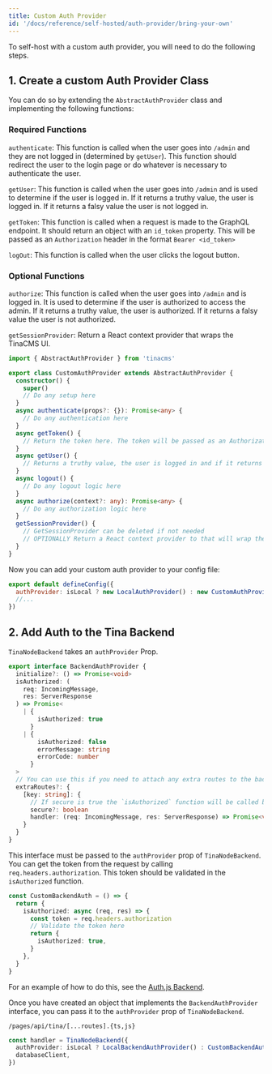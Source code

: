 ```yaml
---
title: Custom Auth Provider
id: '/docs/reference/self-hosted/auth-provider/bring-your-own'
---
```


To self-host with a custom auth provider, you will need to do the following steps.

## 1. Create a custom Auth Provider Class

You can do so by extending the `AbstractAuthProvider` class and implementing the following functions:

### Required Functions

`authenticate`: This function is called when the user goes into `/admin` and they are not logged in (determined by `getUser`). This function should redirect the user to the login page or do whatever is necessary to authenticate the user.

`getUser`: This function is called when the user goes into `/admin` and is used to determine if the user is logged in. If it returns a truthy value, the user is logged in. If it returns a falsy value the user is not logged in.

`getToken`: This function is called when a request is made to the GraphQL endpoint. It should return an object with an `id_token` property. This will be passed as an `Authorization` header in the format `Bearer <id_token>`

`logOut`: This function is called when the user clicks the logout button.

### Optional Functions

`authorize`: This function is called when the user goes into `/admin` and is logged in. It is used to determine if the user is authorized to access the admin. If it returns a truthy value, the user is authorized. If it returns a falsy value the user is not authorized.

`getSessionProvider`: Return a React context provider that wraps the TinaCMS UI.

```ts
import { AbstractAuthProvider } from 'tinacms'

export class CustomAuthProvider extends AbstractAuthProvider {
  constructor() {
    super()
    // Do any setup here
  }
  async authenticate(props?: {}): Promise<any> {
    // Do any authentication here
  }
  async getToken() {
    // Return the token here. The token will be passed as an Authorization header in the format `Bearer <token>`
  }
  async getUser() {
    // Returns a truthy value, the user is logged in and if it returns a falsy value the user is not logged in.
  }
  async logout() {
    // Do any logout logic here
  }
  async authorize(context?: any): Promise<any> {
    // Do any authorization logic here
  }
  getSessionProvider() {
    // GetSessionProvider can be deleted if not needed
    // OPTIONALLY Return a React context provider to that will wrap the admin
  }
}
```

Now you can add your custom auth provider to your config file:

```javascript
export default defineConfig({
  authProvider: isLocal ? new LocalAuthProvider() : new CustomAuthProvider(),
  //...
})
```

## 2. Add Auth to the Tina Backend

`TinaNodeBackend` takes an `authProvider` Prop.

```ts
export interface BackendAuthProvider {
  initialize?: () => Promise<void>
  isAuthorized: (
    req: IncomingMessage,
    res: ServerResponse
  ) => Promise<
    | {
        isAuthorized: true
      }
    | {
        isAuthorized: false
        errorMessage: string
        errorCode: number
      }
  >
  // You can use this if you need to attach any extra routes to the backend. Ex, a callback route for OAuth
  extraRoutes?: {
    [key: string]: {
      // If secure is true the `isAuthorized` function will be called before the handler is called
      secure?: boolean
      handler: (req: IncomingMessage, res: ServerResponse) => Promise<void>
    }
  }
}
```

This interface must be passed to the `authProvider` prop of `TinaNodeBackend`. You can get the token from the request by calling `req.headers.authorization`. This token should be validated in the `isAuthorized` function.

```ts
const CustomBackendAuth = () => {
  return {
    isAuthorized: async (req, res) => {
      const token = req.headers.authorization
      // Validate the token here
      return {
        isAuthorized: true,
      }
    },
  }
}
```

For an example of how to do this, see the [Auth.js Backend](/docs/reference/self-hosted/auth-provider/authjs).

Once you have created an object that implements the `BackendAuthProvider` interface, you can pass it to the `authProvider` prop of `TinaNodeBackend`.

`/pages/api/tina/[...routes].{ts,js}`

```ts
const handler = TinaNodeBackend({
  authProvider: isLocal ? LocalBackendAuthProvider() : CustomBackendAuth(),
  databaseClient,
})
```
